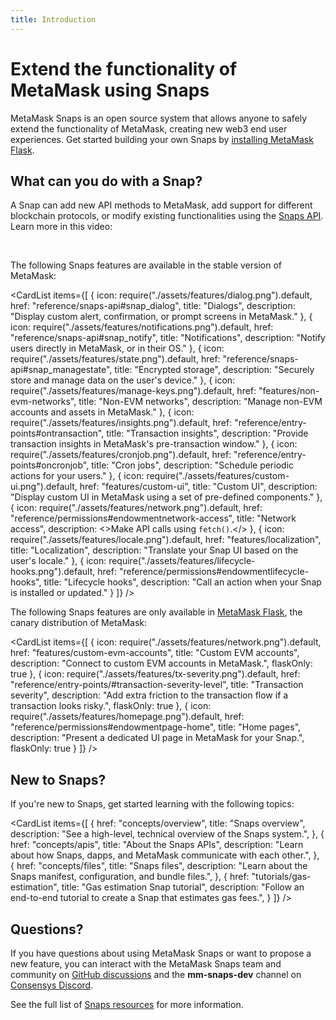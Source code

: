 ```yaml
---
title: Introduction
---
```



# Extend the functionality of MetaMask using Snaps

MetaMask Snaps is an open source system that allows anyone to safely extend the functionality of MetaMask,
creating new web3 end user experiences.
Get started building your own Snaps by [installing MetaMask Flask](get-started/install-flask.md).

## What can you do with a Snap?

A Snap can add new API methods to MetaMask, add support for different blockchain protocols, or
modify existing functionalities using the [Snaps API](reference/snaps-api.md).
Learn more in this video:

<YoutubeEmbed url="https://www.youtube.com/embed/lmxKo4Qx7cM?si=zRJEUbH4_46MKbLL" />
<br/>

The following Snaps features are available in the stable version of MetaMask:

<CardList
  items={[
    {
      icon: require("./assets/features/dialog.png").default,
      href: "reference/snaps-api#snap_dialog",
      title: "Dialogs",
      description: "Display custom alert, confirmation, or prompt screens in MetaMask."
    },
    {
      icon: require("./assets/features/notifications.png").default,
      href: "reference/snaps-api#snap_notify",
      title: "Notifications",
      description: "Notify users directly in MetaMask, or in their OS."
    },
    {
      icon: require("./assets/features/state.png").default,
      href: "reference/snaps-api#snap_managestate",
      title: "Encrypted storage",
      description: "Securely store and manage data on the user's device."
    },
    {
      icon: require("./assets/features/manage-keys.png").default,
      href: "features/non-evm-networks",
      title: "Non-EVM networks",
      description: "Manage non-EVM accounts and assets in MetaMask."
    },
    {
      icon: require("./assets/features/insights.png").default,
      href: "reference/entry-points#ontransaction",
      title: "Transaction insights",
      description: "Provide transaction insights in MetaMask's pre-transaction window."
    },
    {
      icon: require("./assets/features/cronjob.png").default,
      href: "reference/entry-points#oncronjob",
      title: "Cron jobs",
      description: "Schedule periodic actions for your users."
    },
    {
      icon: require("./assets/features/custom-ui.png").default,
      href: "features/custom-ui",
      title: "Custom UI",
      description: "Display custom UI in MetaMask using a set of pre-defined components."
    },
    {
      icon: require("./assets/features/network.png").default,
      href: "reference/permissions#endowmentnetwork-access",
      title: "Network access",
      description: <>Make API calls using <code>fetch()</code>.</>
    },
    {
      icon: require("./assets/features/locale.png").default,
      href: "features/localization",
      title: "Localization",
      description: "Translate your Snap UI based on the user's locale."
    },
    {
      icon: require("./assets/features/lifecycle-hooks.png").default,
      href: "reference/permissions#endowmentlifecycle-hooks",
      title: "Lifecycle hooks",
      description: "Call an action when your Snap is installed or updated."
    }
  ]}
/>

The following Snaps features are only available in [MetaMask Flask](get-started/install-flask.md),
the canary distribution of MetaMask:

<CardList
  items={[
    {
      icon: require("./assets/features/network.png").default,
      href: "features/custom-evm-accounts",
      title: "Custom EVM accounts",
      description: "Connect to custom EVM accounts in MetaMask.",
      flaskOnly: true
    },
    {
      icon: require("./assets/features/tx-severity.png").default,
      href: "reference/entry-points/#transaction-severity-level",
      title: "Transaction severity",
      description: "Add extra friction to the transaction flow if a transaction looks risky.",
      flaskOnly: true
    },
    {
      icon: require("./assets/features/homepage.png").default,
      href: "reference/permissions#endowmentpage-home",
      title: "Home pages",
      description: "Present a dedicated UI page in MetaMask for your Snap.",
      flaskOnly: true
    }
  ]}
/>

## New to Snaps?

If you're new to Snaps, get started learning with the following topics:

<CardList
  items={[
    {
      href: "concepts/overview",
      title: "Snaps overview",
      description: "See a high-level, technical overview of the Snaps system.",
    },
    {
      href: "concepts/apis",
      title: "About the Snaps APIs",
      description: "Learn about how Snaps, dapps, and MetaMask communicate with each other.",
    },
    {
      href: "concepts/files",
      title: "Snaps files",
      description: "Learn about the Snaps manifest, configuration, and bundle files.",
    },
    {
      href: "tutorials/gas-estimation",
      title: "Gas estimation Snap tutorial",
      description: "Follow an end-to-end tutorial to create a Snap that estimates gas fees.",
    }
  ]}
/>

## Questions?

If you have questions about using MetaMask Snaps or want to propose a new feature, you can interact with the
MetaMask Snaps team and community on [GitHub discussions](https://github.com/MetaMask/snaps/discussions)
and the **mm-snaps-dev** channel on [Consensys Discord](https://discord.gg/consensys).

See the full list of [Snaps resources](reference/resources.md) for more information.
